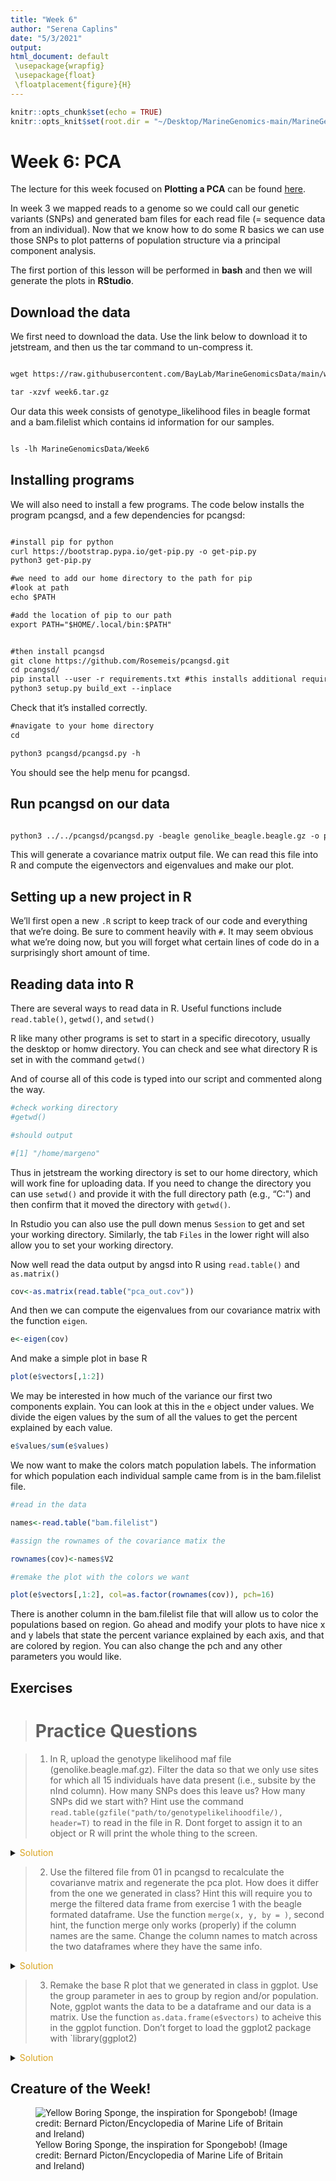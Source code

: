```yaml
---
title: "Week 6"
author: "Serena Caplins"
date: "5/3/2021"
output:
html_document: default
 \usepackage{wrapfig}
 \usepackage{float}
 \floatplacement{figure}{H}
---
```


```r
knitr::opts_chunk$set(echo = TRUE)
knitr::opts_knit$set(root.dir = "~/Desktop/MarineGenomics-main/MarineGenomics/data/Week6/MarineGenomicsData/Week6")
```

# Week 6: PCA 


The lecture for this week focused on **Plotting a PCA** can be found [here](https://github.com/BayLab/MarineGenomics/blob/main/ppt/Week6_lecture.pdf).

In week 3 we mapped reads to a genome so we could call our genetic variants (SNPs) and generated bam files for each read file (= sequence data from an individual). Now that we know how to do some R basics we can use those SNPs to plot patterns of population structure via a principal component analysis. 

The first portion of this lesson will be performed in **bash** and then we will generate the plots in **RStudio**.

## Download the data

We first need to download the data. Use the link below to download it to jetstream, and then us the tar command to un-compress it.


```html

wget https://raw.githubusercontent.com/BayLab/MarineGenomicsData/main/week6.tar.gz

tar -xzvf week6.tar.gz

```

Our data this week consists of genotype_likelihood files in beagle format and a bam.filelist which contains id information for our samples. 

```html

ls -lh MarineGenomicsData/Week6

```

## Installing programs

We will also need to install a few programs. The code below installs the program pcangsd, and a few dependencies for pcangsd:

```html

#install pip for python
curl https://bootstrap.pypa.io/get-pip.py -o get-pip.py
python3 get-pip.py

#we need to add our home directory to the path for pip
#look at path
echo $PATH

#add the location of pip to our path
export PATH="$HOME/.local/bin:$PATH"


#then install pcangsd
git clone https://github.com/Rosemeis/pcangsd.git
cd pcangsd/
pip install --user -r requirements.txt #this installs additional requirements for pcangsd
python3 setup.py build_ext --inplace

```


Check that it's installed correctly.

```html
#navigate to your home directory
cd

python3 pcangsd/pcangsd.py -h
```


You should see the help menu for pcangsd. 

## Run pcangsd on our data

```html

python3 ../../pcangsd/pcangsd.py -beagle genolike_beagle.beagle.gz -o pca_out -threads 28

```


This will generate a covariance matrix output file. We can read this file into R and compute the eigenvectors and eigenvalues and make our plot. 

## Setting up a new project in R

We'll first open a new `.R` script to keep track of our code and everything that we're doing. Be sure to comment heavily with `#`. It may seem obvious what we're doing now, but you will forget what certain lines of code do in a surprisingly short amount of time. 


## Reading data into R

There are several ways to read data in R. Useful functions include `read.table()`, `getwd()`, and `setwd()`

R like many other programs is set to start in a specific direcotory, usually the desktop or homw directory. You can check and see what directory R is set in with the command `getwd()`

And of course all of this code is typed into our script and commented along the way.

```r

#check working directory
#getwd()

#should output

#[1] "/home/margeno"

```


Thus in jetstream the working directory is set to our home directory, which will work fine for uploading data. If you need to change the directory you can use `setwd()` and provide it with the full directory path (e.g., "C:\Users\Serena\Documents\MarineGenomics\") and then confirm that it moved the directory with `getwd()`. 

In Rstudio you can also use the pull down menus `Session` to get and set your working directory. Similarly, the tab `Files` in the lower right will also allow you to set your working directory.


Now well read the data output by angsd into R using `read.table()` and `as.matrix()`

```r
cov<-as.matrix(read.table("pca_out.cov"))

```


And then we can compute the eigenvalues from our covariance matrix with the function `eigen`.


```r

e<-eigen(cov)

```

And make a simple plot in base R


```r


plot(e$vectors[,1:2])

```
We may be interested in how much of the variance our first two components explain. You can look at this in the `e` object under values. We divide the eigen values by the sum of all the values to get the percent explained by each value.

```r

e$values/sum(e$values)


```


We now want to make the colors match population labels. The information for which population each individual sample came from is in the bam.filelist file.


```r

#read in the data

names<-read.table("bam.filelist")

#assign the rownames of the covariance matix the 

rownames(cov)<-names$V2

#remake the plot with the colors we want

plot(e$vectors[,1:2], col=as.factor(rownames(cov)), pch=16)

```

There is another column in the bam.filelist file that will allow us to color the populations based on region. Go ahead and modify your plots to have nice x and y labels that state the percent variance explained by each axis, and that are colored by region. You can also change the pch and any other parameters you would like.


## Exercises
> # Practice Questions

> 01. In R, upload the genotype likelihood maf file (genolike.beagle.maf.gz). Filter the data so that we only use sites for which all 15 individuals have data present (i.e., subsite by the nInd column). How many SNPs does this leave us? How many SNPs did we start with?
Hint use the command `read.table(gzfile("path/to/genotypelikelihoodfile/), header=T)` to read in the file in R. Dont forget to assign it to an object or R will print the whole thing to the screen.

<details><summary><span style="color: goldenrod;">Solution</span></summary>
<p>

```html
# read in the data

#### read in genotype likelihood data and filter by all individuals
gen<-read.table(gzfile("MarineGenomicsData/Week6/genolike_beagle.mafs.gz"), header=T)

#filter by nind == 15

gen_allIND<-gen[gen$nInd==15,]

#find how many SNPs we had in the first dataset

dim(gen)
#[1] 282950      7

#how many do we have in the filtered dataset?

dim(gen_allIND)

#[1] 31905     7

```
</p>
</details>

>02. Use the filtered file from 01 in pcangsd to recalculate the covarianve matrix and regenerate the pca plot. How does it differ from the one we generated in class?
>Hint this will require you to merge the filtered data frame from exercise 1 with the beagle formated dataframe. Use the function `merge(x, y, by = )`, second hint, the function merge only works (properly) if the column names are the same. Change the column names to match across the two dataframes where they have the same info.

<details><summary><span style="color: goldenrod;">Solution</span></summary>
<p>

```html
## read in the beagle formatted data
beag<-read.table(gzfile("MarineGenomicsData/Week6/genolike_beagle.beagle.gz"), header=T)

#look at the column names between the two datasets

colnames(gen)

colnames(beag)

#annoyingly the beagle formated data merges the chromo and position columns of the maf dataframe
#two solutions: 1. we could split the columns in beag to match chromo and position
#               2. we merge the columns in gen to match the format in beag

#since we need the beagle format to run pcangsd lets do option 2. 

#we'll use the paste() function to to this

#we'll make a new column in gen that is labeled marker to match the beagle column
#   gen_allIND$marker<-paste(gen_allIND$chromo, gen_allIND$position, sep="_")

#then merge them by the marker column
beag_allIND<-merge(gen_allIND, beag, by="marker")

#that should return a dataframe with 31905 rows and 55 columns

#pcangsd doesn't want those extra columns that came from our merge
#lets get rid of them to leave the 48 columns that beagle needs.
#use colnames to see which ones we want

colnames(beag_allIND)

#we want the first column and then columns 9-55

beag_allIND_final<-beag_allIND[,c(1,9:55)]

#now we have a dataframe with 31905 rows and 48 columns

#let's write a table that we can use to run in pcangsd

write.table(beag_allIND_final, "MarineGenomicsData/Week6/geno_like_filt_allIND.beagle", 
            sep="\t",
            row.names = F)#bydefault write.table outputs a dataframe with row names we dont want that
            
### This writes a file to our Marine Genomics data directory. 

# pcangsd needs the file to be gzipped

$ gzip geno_like_filt_allIND.beagle

# and now we can run our pcangsd code

$ python3 ../../pcangsd/pcangsd.py -beagle geno_like_filt_allIND.beagle.gz -o pca_out_allind -threads 28

# and then we can go back to R and rerun our code to calulate the eigenvalues and eigenvectors for this covariance matrix. 

#read in the new covariance matrix                               
cov_allind<-as.matrix(read.table("MarineGenomicsData/Week6/pca_out_allind.cov"))

#calculate eigenvalues
e_allind<-eigen(cov_allind)


#plot the data
plot(e_allind$vectors[,1:2])

#how much variance does our pc explain
e_allind$values/sum(e_allind$values)                              
                               
                               
```
</p>
</details>



> 03. Remake the base R plot that we generated in class in ggplot. Use the group parameter in aes to group by region and/or population. Note, ggplot wants the data to be a dataframe and our data is a matrix. Use the function `as.data.frame(e$vectors)` to acheive this in the ggplot function. Don't forget to load the ggplot2 package with `library(ggplot2)

<details><summary><span style="color: goldenrod;">Solution</span></summary>
<p>
```html

# we need to use the function as.data.frame to make our matrix a dataframe.
  
ggplot(as.data.frame(e$vectors), aes(V1, V2, group=as.factor(names$V3), color=as.factor(names$V3)))+
  geom_point()+
  theme_classic()+
  scale_color_manual(name="Region", 
                     labels = c("North", 
                                "South"), 
                     values = c("a"="slateblue", 
                                "b"="green"))  



```
</p>
</details>

## Creature of the Week!
![Yellow Boring Sponge, the inspiration for Spongebob! (Image credit: Bernard Picton/Encyclopedia of Marine Life of Britain and Ireland)](./figs/creatures/boringsponge.jpg)


